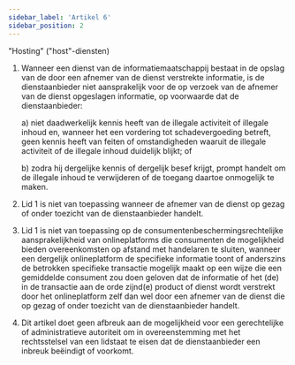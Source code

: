 ```yaml
---
sidebar_label: 'Artikel 6'
sidebar_position: 2
---
```


"Hosting" ("host"-diensten)

1. Wanneer een dienst van de informatiemaatschappij bestaat in de opslag van de door een afnemer van de dienst verstrekte informatie, is de dienstaanbieder niet aansprakelijk voor de op verzoek van de afnemer van de dienst opgeslagen informatie, op voorwaarde dat de dienstaanbieder:

   a) niet daadwerkelijk kennis heeft van de illegale activiteit of illegale inhoud en, wanneer het een vordering tot schadevergoeding betreft, geen kennis heeft van feiten of omstandigheden waaruit de illegale activiteit of de illegale inhoud duidelijk blijkt; of

   b) zodra hij dergelijke kennis of dergelijk besef krijgt, prompt handelt om de illegale inhoud te verwijderen of de toegang daartoe onmogelijk te maken.

2. Lid 1 is niet van toepassing wanneer de afnemer van de dienst op gezag of onder toezicht van de dienstaanbieder handelt.

3. Lid 1 is niet van toepassing op de consumentenbeschermingsrechtelijke aansprakelijkheid van onlineplatforms die consumenten de mogelijkheid bieden overeenkomsten op afstand met handelaren te sluiten, wanneer een dergelijk onlineplatform de specifieke informatie toont of anderszins de betrokken specifieke transactie mogelijk maakt op een wijze die een gemiddelde consument zou doen geloven dat de informatie of het (de) in de transactie aan de orde zijnd(e) product of dienst wordt verstrekt door het onlineplatform zelf dan wel door een afnemer van de dienst die op gezag of onder toezicht van de dienstaanbieder handelt.

4. Dit artikel doet geen afbreuk aan de mogelijkheid voor een gerechtelijke of administratieve autoriteit om in overeenstemming met het rechtsstelsel van een lidstaat te eisen dat de dienstaanbieder een inbreuk beëindigt of voorkomt.
